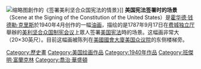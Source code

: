 {{Expand language|1=en|time=2020-11-20T13:34:59+00:00}}
[[File:Scene_at_the_Signing_of_the_Constitution_of_the_United_States.jpg|缩略图]]創作的《签署美利坚合众国宪法的情景》]]
'''美国宪法签署时的场景'''（Scene at the Signing of the Constitution of the United States）是[[霍华德·钱德勒·克里斯|霍华德·钱德勒·克里斯]]於1940年4月创作的一幅[[油画|油画]]，描绘的是1787年9月17日在[[费城|费城]][[獨立廳|独立厅]]舉辦的[[美利坚合众国制宪会议|美利坚合众国制宪会议]]上眾人签署[[美国宪法|美国宪法]]時的场景。这幅画非常大（20×30英尺）。目前这幅画被陈列在[[美國國會大廈|美國國會大廈]][[美国众议院|美国众议院]]的东侧楼梯旁。
{{美国国会}}
{{美国宪法}}
[[Category:歷史畫|Category:歷史畫]]
[[Category:美国绘画作品|Category:美国绘画作品]]
[[Category:1940年作品|Category:1940年作品]]
[[Category:班傑明·富蘭克林|Category:班傑明·富蘭克林]]
[[Category:喬治·華盛頓|Category:喬治·華盛頓]]